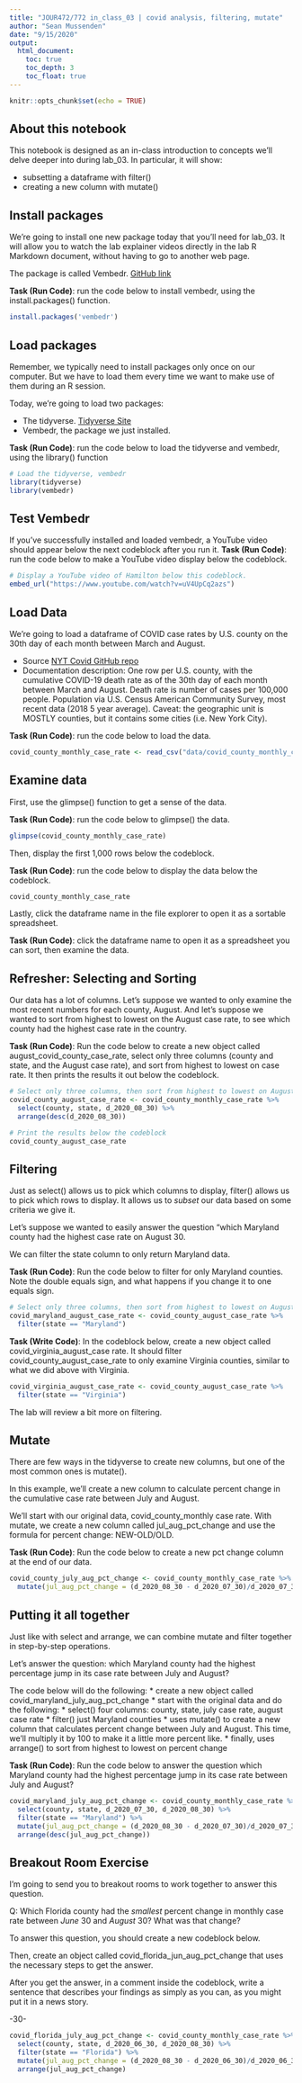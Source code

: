 ```yaml
---
title: "JOUR472/772 in_class_03 | covid analysis, filtering, mutate"
author: "Sean Mussenden"
date: "9/15/2020"
output: 
  html_document:
    toc: true
    toc_depth: 3
    toc_float: true
---
```


```r
knitr::opts_chunk$set(echo = TRUE)
```

## About this notebook 

This notebook is designed as an in-class introduction to concepts we'll delve deeper into during lab_03.  In particular, it will show:

* subsetting a dataframe with filter()
* creating a new column with mutate()

## Install packages

We're going to install one new package today that you'll need for lab_03.  It will allow you to watch the lab explainer videos directly in the lab R Markdown document, without having to go to another web page. 

The package is called Vembedr. [GitHub link](https://github.com/ijlyttle/vembedr)

**Task (Run Code)**: run the code below to install vembedr, using the install.packages() function. 

```r
install.packages('vembedr')
```

## Load packages

Remember, we typically need to install packages only once on our computer.  But we have to load them every time we want to make use of them during an R session.  

Today, we're going to load two packages:

* The tidyverse. [Tidyverse Site](https://www.Tidyverse.org/)
* Vembedr, the package we just installed. 

**Task (Run Code)**: run the code below to load the tidyverse and vembedr, using the library() function

```r
# Load the tidyverse, vembedr
library(tidyverse)
library(vembedr)
```

## Test Vembedr

If you've successfully installed and loaded vembedr, a YouTube video should appear below the next codeblock after you run it. 
**Task (Run Code)**: run the code below to make a YouTube video display below the codeblock.

```r
# Display a YouTube video of Hamilton below this codeblock. 
embed_url("https://www.youtube.com/watch?v=uV4UpCq2azs")
```

## Load Data

We're going to load a dataframe of COVID case rates by U.S. county on the 30th day of each month between March and August.

* Source [NYT Covid GitHub repo](https://github.com/nytimes/covid-19-data)
* Documentation description: One row per U.S. county, with the cumulative COVID-19 death rate as of the 30th day of each month between March and August.  Death rate is number of cases per 100,000 people.   Population via U.S. Census American Community Survey, most recent data (2018 5 year average).  Caveat: the geographic unit is MOSTLY counties, but it contains some cities (i.e. New York City).

**Task (Run Code)**: run the code below to load the data.

```r
covid_county_monthly_case_rate <- read_csv("data/covid_county_monthly_case_rate.csv")
```
## Examine data 

First, use the glimpse() function to get a sense of the data. 

**Task (Run Code)**: run the code below to glimpse() the data.

```r

glimpse(covid_county_monthly_case_rate)

```
Then, display the first 1,000 rows below the codeblock. 

**Task (Run Code)**: run the code below to display the data below the codeblock.

```r

covid_county_monthly_case_rate

```

Lastly, click the dataframe name in the file explorer to open it as a sortable spreadsheet. 

**Task (Run Code)**: click the dataframe name to open it as a spreadsheet you can sort, then examine the data.

## Refresher: Selecting and Sorting

Our data has a lot of columns.  Let's suppose we wanted to only examine the most recent numbers for each county, August. And let's suppose we wanted to sort from highest to lowest on the August case rate, to see which county had the highest case rate in the country.  

**Task (Run Code)**: Run the code below to create a new object called august_covid_county_case_rate, select only three columns (county and state, and the August case rate), and sort from highest to lowest on case rate. It then prints the results it out below the codeblock. 

```r
# Select only three columns, then sort from highest to lowest on August case rate
covid_county_august_case_rate <- covid_county_monthly_case_rate %>%
  select(county, state, d_2020_08_30) %>%
  arrange(desc(d_2020_08_30))

# Print the results below the codeblock
covid_county_august_case_rate

```

## Filtering

Just as select() allows us to pick which columns to display, filter() allows us to pick which rows to display.  It allows us to *subset* our data based on some criteria we give it.  

Let's suppose we wanted to easily answer the question "which Maryland county had the highest case rate on August 30.  

We can filter the state column to only return Maryland data.

**Task (Run Code)**: Run the code below to filter for only Maryland counties. Note the double equals sign, and what happens if you change it to one equals sign.

```r
# Select only three columns, then sort from highest to lowest on August case rate
covid_maryland_august_case_rate <- covid_county_august_case_rate %>%
  filter(state == "Maryland")

```

**Task (Write Code)**: In the codeblock below, create a new object called covid_virginia_august_case rate.  It should filter covid_county_august_case_rate to only examine Virginia counties, similar to what we did above with Virginia.   

```r
covid_virginia_august_case_rate <- covid_county_august_case_rate %>%
  filter(state == "Virginia")
```

The lab will review a bit more on filtering. 

## Mutate 

There are few ways in the tidyverse to create new columns, but one of the most common ones is mutate().  

In this example, we'll create a new column to calculate percent change in the cumulative case rate between July and August.   

We'll start with our original data, covid_county_monthly case rate. With mutate, we create a new column called jul_aug_pct_change and use the formula for percent change: NEW-OLD/OLD. 

**Task (Run Code)**: Run the code below to create a new pct change column at the end of our data.

```r
covid_county_july_aug_pct_change <- covid_county_monthly_case_rate %>%
  mutate(jul_aug_pct_change = (d_2020_08_30 - d_2020_07_30)/d_2020_07_30)

```

## Putting it all together

Just like with select and arrange, we can combine mutate and filter together in step-by-step operations. 

Let's answer the question: which Maryland county had the highest percentage jump in its case rate between July and August?

The code below will do the following:
* create a new object called covid_maryland_july_aug_pct_change 
* start with the original data and do the following:
  * select() four columns: county, state, july case rate, august case rate
  * filter() just Maryland counties 
  * uses mutate() to create a new column that calculates percent change between July and August. This time, we'll multiply it by 100 to make it a little more percent like.
  * finally, uses arrange() to sort from highest to lowest on percent change 

**Task (Run Code)**: Run the code below to answer the question which Maryland county had the highest percentage jump in its case rate between July and August?

```r

covid_maryland_july_aug_pct_change <- covid_county_monthly_case_rate %>%
  select(county, state, d_2020_07_30, d_2020_08_30) %>%
  filter(state == "Maryland") %>%
  mutate(jul_aug_pct_change = (d_2020_08_30 - d_2020_07_30)/d_2020_07_30*100) %>%
  arrange(desc(jul_aug_pct_change))

```

## Breakout Room Exercise

I'm going to send you to breakout rooms to work together to answer this question. 

Q: Which Florida county had the *smallest* percent change in monthly case rate between *June* 30 and *August* 30? What was that change? 

To answer this question, you should create a new codeblock below.  

Then, create an object called covid_florida_jun_aug_pct_change that uses the necessary steps to get the answer.  

After you get the answer, in a comment inside the codeblock, write a sentence that describes your findings as simply as you can, as you might put it in a news story.    

-30-
```r
covid_florida_july_aug_pct_change <- covid_county_monthly_case_rate %>%
  select(county, state, d_2020_06_30, d_2020_08_30) %>%
  filter(state == "Florida") %>%
  mutate(jul_aug_pct_change = (d_2020_08_30 - d_2020_06_30)/d_2020_06_30*100) %>%
  arrange(jul_aug_pct_change)


```

